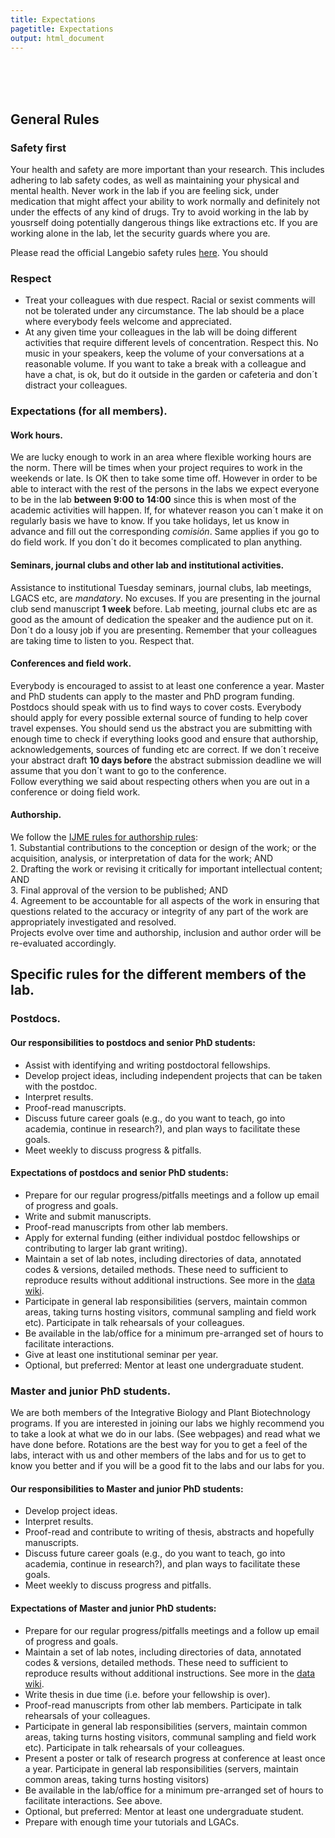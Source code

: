 ```yaml
---
title: Expectations
pagetitle: Expectations
output: html_document
---
```


<!-- break -->
<br>
<br>
<br>
<!-- break -->  


## General Rules

### Safety first

Your health and safety are more important than your research. This includes adhering to lab safety codes, as well as maintaining your physical and mental health. Never work in the lab if you are feeling sick, under medication that might affect your ability to work normally and definitely not under the effects of any kind of drugs. Try to avoid working in the lab by yousrself doing potentially dangerous things like extractions etc. If you are working alone in the lab, let the security guards where you are.    

Please read the official Langebio safety rules [here](https://github.com/sawers-rellan-labs/docs/blob/master/docs/Reglamento%20general%20Langebio%20Nov2015%202.pdf). You should

### Respect

- Treat your colleagues with due respect. Racial or sexist comments will not be tolerated under any circumstance. The lab should be a place where everybody feels welcome and appreciated.
- At any given time your colleagues in the lab will be doing different activities that require different levels of concentration. Respect this. No music in your speakers, keep the volume of your conversations at a reasonable volume. If you want to take a break with a colleague and have a chat, is ok, but do it outside in the garden or cafeteria and don´t distract your colleagues.

### Expectations (for all members).

#### Work hours.  
We are lucky enough to work in an area where flexible working hours are the norm. There will be times when your project requires to work in the weekends or late. Is OK then to take some time off. However in order to be able to interact with the rest of the persons in the labs we expect everyone to be in the lab **between 9:00 to 14:00** since this is when most of the academic activities will happen. If, for whatever reason you can´t make it on regularly basis we have to know. If you take holidays, let us know in advance and fill out the corresponding *comisión*. Same applies if you go to do field work. If you don´t do it becomes complicated to plan anything.   

#### Seminars, journal clubs and other lab and institutional activities.   
Assistance to institutional Tuesday seminars, journal clubs, lab meetings, LGACS etc, are *mandatory*. No excuses. If you are presenting in the journal club send manuscript **1 week** before. Lab meeting, journal clubs etc are as good as the amount of dedication the speaker and the audience put on it. Don´t do a lousy job if you are presenting. Remember that your colleagues are taking time to listen to you. Respect that.

#### Conferences and field work.  
Everybody is encouraged to assist to at least one conference a year. Master and PhD students can apply to the master and PhD program funding. Postdocs should speak with us to find ways to cover costs. Everybody should apply for every possible external source of funding to help cover travel expenses. You should send us the abstract you are submitting with enough time to check if everything looks good and ensure that authorship, acknowledgements, sources of funding etc are correct. If we don´t receive your abstract draft **10 days before** the abstract submission deadline we will assume that you don´t want to go to the conference.  
Follow everything we said about respecting others when you are out in a conference or doing field work.

#### Authorship.
We follow the [IJME rules for authorship rules](http://www.icmje.org/recommendations/browse/roles-and-responsibilities/defining-the-role-of-authors-and-contributors.html):   
1. Substantial contributions to the conception or design of the work; or the acquisition, analysis, or interpretation of data for the work; AND  
2. Drafting the work or revising it critically for important intellectual content; AND  
3. Final approval of the version to be published; AND  
4. Agreement to be accountable for all aspects of the work in ensuring that questions related to the accuracy or integrity of any part of the work are appropriately investigated and resolved.  
Projects evolve over time and authorship, inclusion and author order will be re-evaluated accordingly.

## Specific rules for the different members of the lab.

### Postdocs.  

#### Our responsibilities to postdocs and senior PhD students:  

- Assist with identifying and writing postdoctoral fellowships.  
- Develop project ideas, including independent projects that can be taken with the postdoc.
- Interpret results.
- Proof-read manuscripts.
- Discuss future career goals (e.g., do you want to teach, go into academia, continue in research?), and plan ways to facilitate these goals.
- Meet weekly to discuss progress & pitfalls.  

#### Expectations of postdocs and senior PhD students:
- Prepare for our regular progress/pitfalls meetings and a follow up email of progress and goals.  
- Write and submit manuscripts.  
- Proof-read manuscripts from other lab members.  
- Apply for external funding (either individual postdoc fellowships or contributing to larger lab grant writing).  
- Maintain a set of lab notes, including directories of data, annotated codes & versions, detailed methods. These need to sufficient to reproduce results without additional instructions. See more in the [data wiki](https://github.com/sawers-rellan-labs/data).
- Participate in general lab responsibilities (servers, maintain common areas, taking turns hosting visitors, communal sampling and field work etc). Participate in talk rehearsals of your colleagues.
- Be available in the lab/office for a minimum pre-arranged set of hours to facilitate interactions.  
- Give at least one institutional seminar per year.
- Optional, but preferred: Mentor at least one undergraduate student.

### Master and junior PhD students.
We are both members of the Integrative Biology and Plant Biotechnology programs. If you are interested in joining our labs we highly recommend you to take a look at what we do in our labs. (See webpages) and read what we have done before. Rotations are the best way for you to get a feel of the labs, interact with us and other members of the labs and for us to get to know you better and if you will be a good fit to the labs and our labs for you.

#### Our responsibilities to Master and junior PhD students:

- Develop project ideas.   
- Interpret results.  
- Proof-read and contribute to writing of thesis, abstracts and hopefully manuscripts.  
- Discuss future career goals (e.g., do you want to teach, go into academia, continue in research?), and plan ways to facilitate these goals.  
- Meet weekly to discuss progress and pitfalls.

#### Expectations of Master and junior PhD students:  

- Prepare for our regular progress/pitfalls meetings and a follow up email of progress and goals.  
- Maintain a set of lab notes, including directories of data, annotated codes & versions, detailed methods. These need to sufficient to reproduce results without additional instructions. See more in the [data wiki](https://github.com/sawers-rellan-labs/data).  
- Write thesis in due time (i.e. before your fellowship is over).  
- Proof-read manuscripts from other lab members. Participate in talk rehearsals of your colleagues.  
- Participate in general lab responsibilities (servers, maintain common areas, taking turns hosting visitors, communal sampling and field work etc). Participate in talk rehearsals of your colleagues.  
- Present a poster or talk of research progress at conference at least once a year.
Participate in general lab responsibilities (servers, maintain common areas, taking turns hosting visitors)
- Be available in the lab/office for a minimum pre-arranged set of hours to facilitate interactions. See above.
- Optional, but preferred: Mentor at least one undergraduate student.
- Prepare with enough time your tutorials and LGACs.
